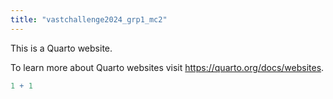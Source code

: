 ```yaml
---
title: "vastchallenge2024_grp1_mc2"
---
```


This is a Quarto website.

To learn more about Quarto websites visit <https://quarto.org/docs/websites>.

```r
1 + 1
```

